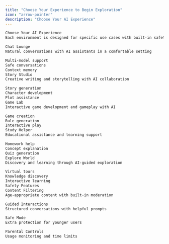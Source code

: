 ```yaml
---
title: "Choose Your Experience to Begin Exploration"
icon: "arrow-pointer"
description: "Choose Your AI Experience"
---
```



```markdown
Choose Your AI Experience
Each environment is designed for specific use cases with built-in safety and guidance

Chat Lounge
Natural conversations with AI assistants in a comfortable setting

Multi-model support
Safe conversations
Context memory
Story Studio
Creative writing and storytelling with AI collaboration

Story generation
Character development
Plot assistance
Game Lab
Interactive game development and gameplay with AI

Game creation
Rule generation
Interactive play
Study Helper
Educational assistance and learning support

Homework help
Concept explanation
Quiz generation
Explore World
Discovery and learning through AI-guided exploration

Virtual tours
Knowledge discovery
Interactive learning
Safety Features
Content Filtering
Age-appropriate content with built-in moderation

Guided Interactions
Structured conversations with helpful prompts

Safe Mode
Extra protection for younger users

Parental Controls
Usage monitoring and time limits

```
